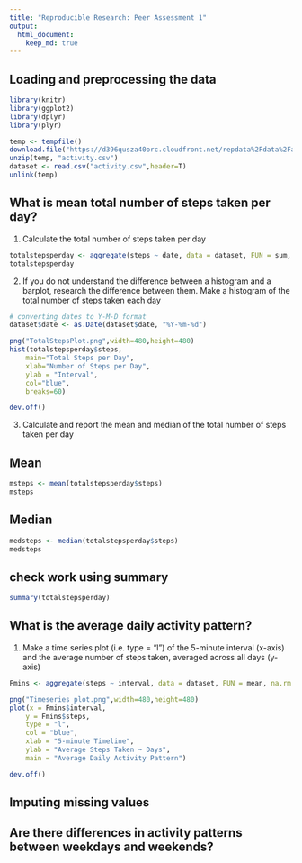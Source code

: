 ```yaml
---
title: "Reproducible Research: Peer Assessment 1"
output: 
  html_document:
    keep_md: true
---
```



## Loading and preprocessing the data
```r
library(knitr)
library(ggplot2)
library(dplyr)
library(plyr)
```



```r
temp <- tempfile()
download.file("https://d396qusza40orc.cloudfront.net/repdata%2Fdata%2Factivity.zip", temp, mode="wb")
unzip(temp, "activity.csv")
dataset <- read.csv("activity.csv",header=T)
unlink(temp)
```

## What is mean total number of steps taken per day?
1. Calculate the total number of steps taken per day

```r
totalstepsperday <- aggregate(steps ~ date, data = dataset, FUN = sum, na.rm = TRUE)
totalstepsperday
```

2. If you do not understand the difference between a histogram and a barplot, research the difference between them. Make a histogram of the total number of steps taken each day

```r

# converting dates to Y-M-D format
dataset$date <- as.Date(dataset$date, "%Y-%m-%d")

png("TotalStepsPlot.png",width=480,height=480)
hist(totalstepsperday$steps, 
    main="Total Steps per Day", 
    xlab="Number of Steps per Day", 
    ylab = "Interval",
    col="blue",
    breaks=60)

dev.off()
```


3. Calculate and report the mean and median of the total number of steps taken per day

## Mean
```r
msteps <- mean(totalstepsperday$steps)
msteps
```

## Median 
```r
medsteps <- median(totalstepsperday$steps)
medsteps
```

## check work using summary
```r
summary(totalstepsperday)
```


## What is the average daily activity pattern?

1. Make a time series plot (i.e. type = "l") of the 5-minute interval (x-axis) and the average number of steps taken, averaged across all days (y-axis)
```r
Fmins <- aggregate(steps ~ interval, data = dataset, FUN = mean, na.rm = TRUE)

png("Timeseries plot.png",width=480,height=480)
plot(x = Fmins$interval, 
    y = Fmins$steps, 
    type = "l", 
    col = "blue",
    xlab = "5-minute Timeline",
    ylab = "Average Steps Taken ~ Days",
    main = "Average Daily Activity Pattern")

dev.off()
```



## Imputing missing values



## Are there differences in activity patterns between weekdays and weekends?
